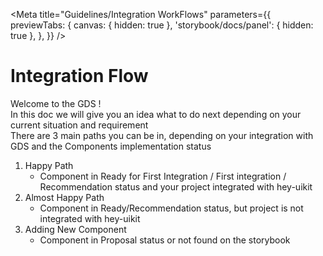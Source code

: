 
<Meta
  title="Guidelines/Integration WorkFlows"
  parameters={{
    previewTabs: {
      canvas: { hidden: true },
      'storybook/docs/panel': { hidden: true },
    },
  }}
/>

# Integration Flow

Welcome to the GDS !  
In this doc we will give you an idea what to do next depending on your current situation and requirement  
There are 3 main paths you can be in, depending on your integration with GDS and the Components implementation status

1.  Happy Path
    - Component in Ready for First Integration / First integration / Recommendation status and your project integrated with hey-uikit
2.  Almost Happy Path
    - Component in Ready/Recommendation status, but project is not integrated with hey-uikit
3.  Adding New Component
    - Component in Proposal status or not found on the storybook
